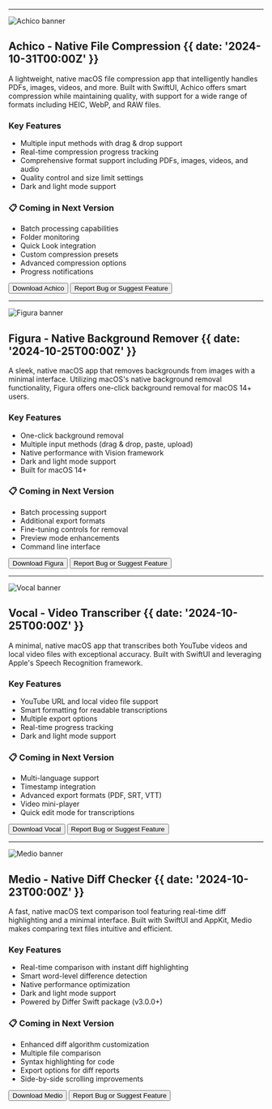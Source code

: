 
---

![Achico banner](@/images/achico-banner.jpg)

## Achico - Native File Compression {{ date: '2024-10-31T00:00Z' }}

A lightweight, native macOS file compression app that intelligently handles PDFs, images, videos, and more. Built with SwiftUI, Achico offers smart compression while maintaining quality, with support for a wide range of formats including HEIC, WebP, and RAW files.

### <SparkleIcon /> Key Features

- Multiple input methods with drag & drop support
- Real-time compression progress tracking
- Comprehensive format support including PDFs, images, videos, and audio
- Quality control and size limit settings
- Dark and light mode support

### 📋 Coming in Next Version

- Batch processing capabilities
- Folder monitoring
- Quick Look integration
- Custom compression presets
- Advanced compression options
- Progress notifications

<div className="mt-6 flex gap-2">
  <Button href="https://github.com/nuance-dev/achico/releases/latest">
    Download Achico
  </Button>
  <Button
    href="https://github.com/nuance-dev/achico/issues"
    className="inline-flex items-center justify-center gap-2 rounded-lg border border-zinc-900/10 px-3 py-2 text-sm font-semibold text-zinc-900 hover:bg-zinc-900/2.5 dark:border-white/10 dark:text-white dark:hover:bg-white/5"
  >
    Report Bug or Suggest Feature
  </Button>
</div>

---

![Figura banner](@/images/figura-banner.jpg)

## Figura - Native Background Remover {{ date: '2024-10-25T00:00Z' }}

A sleek, native macOS app that removes backgrounds from images with a minimal interface. Utilizing macOS's native background removal functionality, Figura offers one-click background removal for macOS 14+ users.

### <SparkleIcon /> Key Features

- One-click background removal
- Multiple input methods (drag & drop, paste, upload)
- Native performance with Vision framework
- Dark and light mode support
- Built for macOS 14+

### 📋 Coming in Next Version

- Batch processing support
- Additional export formats
- Fine-tuning controls for removal
- Preview mode enhancements
- Command line interface

<div className="mt-6 flex gap-2">
  <Button href="https://github.com/nuance-dev/figura/releases/latest">
    Download Figura
  </Button>
  <Button href="https://github.com/nuance-dev/figura/issues">
    Report Bug or Suggest Feature
  </Button>
</div>

---

![Vocal banner](@/images/vocal-banner.jpg)

## Vocal - Video Transcriber {{ date: '2024-10-25T00:00Z' }}

A minimal, native macOS app that transcribes both YouTube videos and local video files with exceptional accuracy. Built with SwiftUI and leveraging Apple's Speech Recognition framework.

### <SparkleIcon /> Key Features

- YouTube URL and local video file support
- Smart formatting for readable transcriptions
- Multiple export options
- Real-time progress tracking
- Dark and light mode support

### 📋 Coming in Next Version

- Multi-language support
- Timestamp integration
- Advanced export formats (PDF, SRT, VTT)
- Video mini-player
- Quick edit mode for transcriptions

<div className="mt-6 flex gap-2">
  <Button href="https://github.com/nuance-dev/vocal/releases/latest">
    Download Vocal
  </Button>
  <Button href="https://github.com/nuance-dev/vocal/issues">
    Report Bug or Suggest Feature
  </Button>
</div>

---

![Medio banner](@/images/medio-banner.jpg)

## Medio - Native Diff Checker {{ date: '2024-10-23T00:00Z' }}

A fast, native macOS text comparison tool featuring real-time diff highlighting and a minimal interface. Built with SwiftUI and AppKit, Medio makes comparing text files intuitive and efficient.

### <SparkleIcon /> Key Features

- Real-time comparison with instant diff highlighting
- Smart word-level difference detection
- Native performance optimization
- Dark and light mode support
- Powered by Differ Swift package (v3.0.0+)

### 📋 Coming in Next Version

- Enhanced diff algorithm customization
- Multiple file comparison
- Syntax highlighting for code
- Export options for diff reports
- Side-by-side scrolling improvements

<div className="mt-6 flex gap-2">
  <Button href="https://github.com/nuance-dev/medio/releases/latest">
    Download Medio
  </Button>
  <Button href="https://github.com/nuance-dev/medio/issues">
    Report Bug or Suggest Feature
  </Button>
</div>
